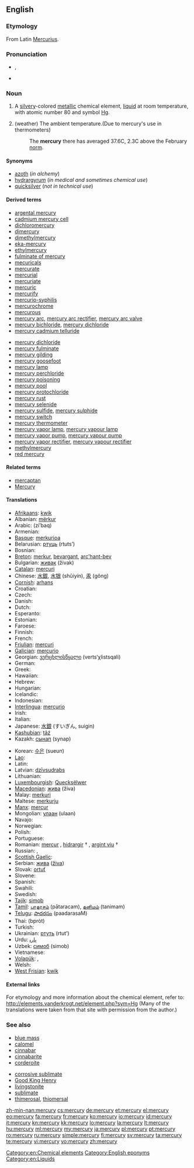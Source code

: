 {{also|Mercury}}
==English==

{{elements|Hg|gold|Au|thallium|Tl}}

===Etymology===
From Latin [[Mercurius]].

===Pronunciation===
* {{a|UK}} {{IPA|/ˈmɜː(ɹ)k.jə.ɹi/}}, {{SAMPA|/"m3:(r)k.j@.ri/}}
* {{audio|en-us-mercury.ogg|Audio (US)}}

===Noun===
{{wikipedia|Mercury (element)}}
{{en-noun|-}}

# A [[silvery]]-colored [[metallic]] chemical element, [[liquid]] at room temperature, with atomic number 80 and symbol [[Hg]].
# {{figuratively}} (weather) The ambient temperature.(Due to mercury's use in thermometers)
#: The '''mercury''' there has averaged 37.6C, 2.3C above the February [[norm]].

====Synonyms====
* [[azoth]] (''in alchemy'')
* [[hydrargyrum]] (''in medical and sometimes chemical use'')
* [[quicksilver]] (''not in technical use'')

====Derived terms====
{{der-top}}
* [[argental mercury]]
* [[cadmium mercury cell]]
* [[dichloromercury]]
* [[dimercury]]
* [[dimethylmercury]]
* [[eka-mercury]]
* [[ethylmercury]]
* [[fulminate of mercury]]
* [[mecuricals]]
* [[mercurate]]
* [[mercurial]]
* [[mercuriate]]
* [[mercuric]]
* [[mercurify]]
* [[mercurio-syphilis]]
* [[mercurochrome]]
* [[mercurous]]
* [[mercury arc]], [[mercury arc rectifier]], [[mercury arc valve]]
* [[mercury bichloride]], [[mercury dichloride]]
* [[mercury cadmium telluride]]
{{der-mid}}
* [[mercury dichloride]]
* [[mercury fulminate]]
* [[mercury gilding]]
* [[mercury goosefoot]]
* [[mercury lamp]]
* [[mercury perchloride]]
* [[mercury poisoning]]
* [[mercury pool]]
* [[mercury protochloride]]
* [[mercury rust]]
* [[mercury selenide]]
* [[mercury sulfide]], [[mercury sulphide]]
* [[mercury switch]]
* [[mercury thermometer]]
* [[mercury vapor lamp]], [[mercury vapour lamp]]
* [[mercury vapor pump]], [[mercury vapour pump]]
* [[mercury vapor rectifier]], [[mercury vapour rectifier]]
* [[methylmercury]]
* [[red mercury]]
{{der-bottom}}

====Related terms====
* [[mercaptan]]
* [[Mercury]]

====Translations====
{{trans-top|element}}
* [[Afrikaans]]: [[kwik]]
* Albanian: [[mërkur]]
* Arabic: {{Arab|[[زئبق]]}} (zí’baq) {{m}}
* Armenian: {{t-|hy|սնդիկ|tr=sndik}}
* [[Basque]]: [[merkurioa]]
* Belarusian: [[ртуць]] (rtuts’)
* Bosnian: {{t-|bs|živa}}
* [[Breton]]: [[merkur]], [[bevargant]], [[arc'hant-bev]] {{m}}
* Bulgarian: [[живак]] (živak) {{m}}
* [[Catalan]]: [[mercuri]]
* Chinese: [[水銀]], [[水银]] (shǔiyín), [[汞]]  (gǒng)
* [[Cornish]]: [[arhans]]
* Croatian: {{t+|hr|živa}}
* Czech: {{t+|cs|rtuť}}
* Danish: {{t|da|kviksølv}}
* Dutch: {{t+|nl|kwik|n}}
* Esperanto: {{t+|eo|hidrargo|xs=Esperanto}}
* Estonian: {{t-|et|elavhõbe}}
* Faroese: {{t|fo|kviksilvur}}
* Finnish: {{t+|fi|elohopea}}
* French: {{t+|fr|mercure|m}}
* [[Friulian]]: [[mercuri]]
* [[Galician]]: [[mercurio]]
* Georgian: [[ვერცხლისწყალი]] (verts‘χlistsqali)
* German: {{t+|de|Quecksilber|n}}
* Greek: {{t+|el|υδράργυρος|m|tr=ydrárgyros}}
* Hawaiian: {{t+|haw|waikālā}}
* Hebrew: {{t+|he|כספית|f|tr=kaspit}}
* Hungarian: {{t+|hu|higany}}
* Icelandic: {{t+|is|kvikasilfur}}
* Indonesian: {{t-|id|merkurius|xs=Indonesian}}
* [[Interlingua]]: [[mercurio]]
* Irish: {{t-|ga|mearcair|xs=Irish}}
* Italian: {{t+|it|mercurio|m}}
* Japanese: [[水銀]] (すいぎん, suigin)
* [[Kashubian]]: [[tãź]]
* Kazakh: [[сынап]] (synap)
{{trans-mid}}
* Korean: [[수은]] (sueun)
* [[Lao]]: {{t|lo|ດາວພຸດ|sc=Laoo|xs=Lao}}
* Latin: {{t+|la|hydrargyrum|n}}
* Latvian: [[dzīvsudrabs]]
* Lithuanian: {{t+|lt|gyvsidabris|m|xs=Lithuanian}}
* [[Luxembourgish]]: [[Quecksëlwer]]
* [[Macedonian]]: [[жива]] (živa) {{f}}
* Malay: [[merkuri]]
* Maltese: [[merkurju]]
* [[Manx]]: [[mercur]]
* Mongolian: [[улаан]] (ulaan)
* Navajo: {{tø|nv|béésh tózháanii}}
* Norwegian: {{t-|no|kvikksølv}}
* Polish: {{t+|pl|rtęć|f}}
* Portuguese: {{t+|pt|mercúrio|m}}
* Romanian: [[mercur]] {{n}}, [[hidrargir]] † {{n}}, [[argint viu]] †
* Russian: {{t+|ru|ртуть|f|tr=rtut’}}, {{t-|ru|хидраргирум|m|tr=xidrárgirum}}
* [[Scottish Gaelic]]: {{t|gd|airgead-beò|m}}
* Serbian: [[жива]] ([[živa]]) {{f}}
* Slovak: [[ortuť]] {{f}}
* Slovene: {{t+|sl|živo srebro|n}}
* Spanish: {{t+|es|mercurio|m}}
* Swahili: {{t+|sw|zebaki}}
* Swedish: {{t+|sv|kvicksilver}}
* [[Tajik]]: [[simob]]
* [[Tamil]]: [[பாதரசம்]] (pātaracam), [[தனிமம்]] (tanimam)
* [[Telugu]]: [[పాదరసం]] (paadarasaM)
* Thai: {{Thai|[[ปรอท]]}} (bpròt)
* Turkish: {{t+|tr|cıva}}
* Ukrainian: [[ртуть]] (rtut’)
* Urdu: [[پارہ]] {{m}}
* Uzbek: [[симоб]] (simob)
* Vietnamese: {{t+|vi|thuỷ|xs=Vietnamese}}
* [[Volapük]]: {{t|vo|hidrargin|xs=Volapük}}, {{qualifier|synonym}} {{t|vo|märkurin}}
* Welsh: {{t-|cy|mercwri|xs=Welsh}}
* [[West Frisian]]: [[kwik]] {{n}}
{{trans-bottom}}
{{trans-top|idiomatic: ambient temperature}}
{{trans-mid}}
{{trans-bottom}}

====External links====
For etymology and more information about the chemical element, refer to:
http://elements.vanderkrogt.net/element.php?sym=Hg
(Many of the translations were taken from that site with permission from the author.)

===See also===
{{top2}}
* [[blue mass]]
* [[calomel]]
* [[cinnabar]]
* [[cinnabarite]]
* [[corderoite]]
{{mid2}}
* [[corrosive sublimate]]
* [[Good King Henry]]<!-- the plant ''mercury''-->
* [[livingstonite]]
* [[sublimate]]
* [[thimerosal]], [[thiomersal]]
{{bottom}}

[[Category:en:Chemical elements]]
[[Category:English eponyms]]
[[Category:en:Liquids]]

[[zh-min-nan:mercury]]
[[cs:mercury]]
[[de:mercury]]
[[et:mercury]]
[[el:mercury]]
[[eo:mercury]]
[[fa:mercury]]
[[fr:mercury]]
[[ko:mercury]]
[[io:mercury]]
[[id:mercury]]
[[it:mercury]]
[[kn:mercury]]
[[kk:mercury]]
[[lo:mercury]]
[[la:mercury]]
[[lt:mercury]]
[[hu:mercury]]
[[ml:mercury]]
[[my:mercury]]
[[ja:mercury]]
[[pl:mercury]]
[[pt:mercury]]
[[ro:mercury]]
[[ru:mercury]]
[[simple:mercury]]
[[fi:mercury]]
[[sv:mercury]]
[[ta:mercury]]
[[te:mercury]]
[[vi:mercury]]
[[vo:mercury]]
[[zh:mercury]]